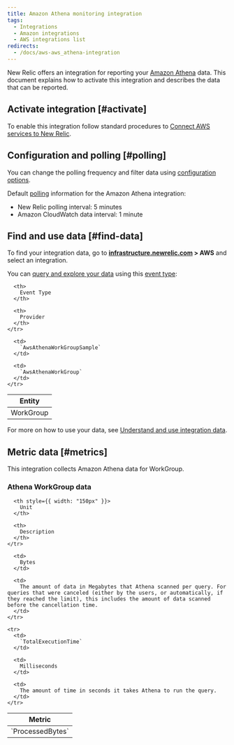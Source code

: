 ```yaml
---
title: Amazon Athena monitoring integration
tags:
  - Integrations
  - Amazon integrations
  - AWS integrations list
redirects:
  - /docs/aws-aws_athena-integration
---
```


New Relic offers an integration for reporting your [Amazon Athena](https://aws.amazon.com/athena/) data. This document explains how to activate this integration and describes the data that can be reported.

## Activate integration [#activate]

To enable this integration follow standard procedures to [Connect AWS services to New Relic](https://docs.newrelic.com/docs/infrastructure/infrastructure-integrations/getting-started/connect-aws-integrations-infrastructure).

## Configuration and polling [#polling]

You can change the polling frequency and filter data using [configuration options](/docs/integrations/new-relic-integrations/getting-started/configure-polling-frequency-data-collection-cloud-integrations).

Default [polling](/docs/infrastructure/amazon-integrations/aws-integrations-list/aws-polling-intervals-infrastructure-integrations) information for the Amazon Athena integration:

* New Relic polling interval: 5 minutes
* Amazon CloudWatch data interval: 1 minute

## Find and use data [#find-data]

To find your integration data, go to **[infrastructure.newrelic.com](https://infrastructure.newrelic.com/ "Link opens in a new window.") > AWS** and select an integration.

You can [query and explore your data](https://docs.newrelic.com/docs/using-new-relic/data/understand-data/query-new-relic-data) using this [event type](https://docs.newrelic.com/docs/insights/use-insights-ui/getting-started/introduction-new-relic-insights#event-type):

<Table>
  <thead>
    <tr>
      <th>
        Entity
      </th>

      <th>
        Event Type
      </th>

      <th>
        Provider
      </th>
    </tr>
  </thead>

  <tbody>
    <tr>
      <td>
        WorkGroup
      </td>

      <td>
        `AwsAthenaWorkGroupSample`
      </td>

      <td>
        `AwsAthenaWorkGroup`
      </td>
    </tr>
  </tbody>
</Table>

For more on how to use your data, see [Understand and use integration data](https://docs.newrelic.com/docs/infrastructure/integrations/find-use-infrastructure-integration-data).

## Metric data [#metrics]

This integration collects Amazon Athena data for WorkGroup.

### Athena WorkGroup data

<Table>
  <thead>
    <tr>
      <th style={{ width: "275px" }}>
        Metric
      </th>

      <th style={{ width: "150px" }}>
        Unit
      </th>

      <th>
        Description
      </th>
    </tr>
  </thead>

  <tbody>
    <tr>
      <td>
        `ProcessedBytes`
      </td>

      <td>
        Bytes
      </td>

      <td>
        The amount of data in Megabytes that Athena scanned per query. For queries that were canceled (either by the users, or automatically, if they reached the limit), this includes the amount of data scanned before the cancellation time.
      </td>
    </tr>

    <tr>
      <td>
        `TotalExecutionTime`
      </td>

      <td>
        Milliseconds
      </td>

      <td>
        The amount of time in seconds it takes Athena to run the query.
      </td>
    </tr>
  </tbody>
</Table>
